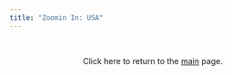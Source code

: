 ```yaml
---
title: "Zoomin In: USA"
---
```




<br>
<center>

Click here to return to the [main](index.html) page.